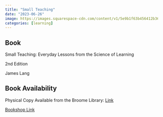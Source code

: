 ```yaml
---
title: "Small Teaching"
date: "2023-06-26"
image: https://images.squarespace-cdn.com/content/v1/5e9b1f63b456412b3606fdb7/e07bfdd5-0c15-4ba2-a26a-26169ed9d4f5/SmallTeaching2ndEd%28Green%29Standup.jpg
categories: [learning]
---
```


::: {.callout-tip icon="false"}
## Book

Small Teaching: Everyday Lessons from the Science of Learning

2nd Edition

James Lang
:::

::: {.callout-note icon="false"}
## Book Availability

Physical Copy Available from the Broome Library: [Link](https://csu-ci.primo.exlibrisgroup.com/discovery/fulldisplay?docid=alma999866865102903&context=L&vid=01CALS_UCI:JSBL&lang=en&search_scope=MyInst_and_CI&adaptor=Local%20Search%20Engine&tab=Everything&query=any,contains,small%20teaching&offset=0)

[Bookshop Link](https://bookshop.org/p/books/small-teaching-everyday-lessons-from-the-science-of-learning-james-m-lang/15980776?ean=9781119755548&next=t)
:::